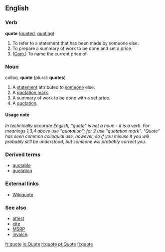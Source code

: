 ==English==
===Verb===
'''quote''' ([[quoted]], [[quoting]])

#To refer to a statement that has been made by someone else.
#To prepare a summary of work to be done and set a price.
# ([[Com.]]) To name the current price of

===Noun===
colloq. '''quote''' (plural: '''quotes''')

#A [[statement]] attributed to [[someone]] else.
#A [[quotation mark]].
#A summary of work to be done with a set price.
#A [[quotation]].

====Usage note====
''In technically accurate English, "quote" is not a noun - it is a verb.  For meanings 1,3,4 above use "quotation"; for 2 use "quotation mark".  "Quote" has seen common colloquial use, however, so if you misuse it you will probably still be understood, but someone will probably correct you.''

===Derived terms===
*[[quotable]]
*[[quotation]]

===External links===
*[[wikiquote:|Wikiquote]]
{{pedialite}}

===See also===
*[[attest]]
*[[cite]]
*[[w:MSRP|MSRP]] 
*[[w:invoice|invoice]].

[[fr:quote]]
[[io:Quote]]
[[it:quote]]
[[pt:Quote]]
[[fi:quote]]